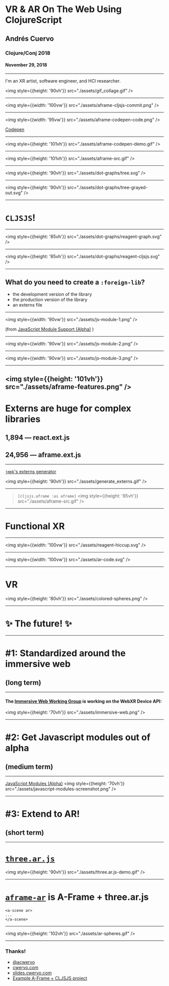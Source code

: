 
# VR & AR On The Web Using ClojureScript

## Andrés Cuervo
### Clojure/Conj 2018
#### November 29, 2018

---

I'm an XR artist, software engineer, and HCI researcher.

<img style={{height: '90vh'}} src="./assets/gif_collage.gif" />

---

<img style={{width: '100vw'}} src="./assets/aframe-cljsjs-commit.png" />

---

<img style={{width: '95vw'}} src="./assets/aframe-codepen-code.png" />

[Codepen](https://codepen.io/mozillavr/pen/BjygdO)

---

<img style={{height: '101vh'}} src="./assets/aframe-codepen-demo.gif" />

---

<img style={{height: '101vh'}} src="./assets/aframe-src.gif" />

---

<img style={{height: '90vh'}} src="./assets/dot-graphs/tree.svg" />

---

<img style={{height: '90vh'}} src="./assets/dot-graphs/tree-grayed-out.svg" />

---

# `CLJSJS`!

---

<!--
CLJSJS exists to solve one problem: making it easy to get foreign-libs into Clojurescript!

A `foreign lib` is anything that needs to be compiled alongside Clojurescript code.

The most popular example is probably React in projects like Om or Reagent

Let's say you have some Javascript like a simple calculator app
-->

<img style={{height: '85vh'}} src="./assets/dot-graphs/reagent-graph.svg" />

---

<img style={{height: '85vh'}} src="./assets/dot-graphs/reagent-cljsjs.svg" />

---

<!-- How do we go from foreign-lib to CLJSJS? -->

## What do you need to create a `:foreign-lib`?

<ul style={{fontSize: "4rem"}}>
    <li>the development version of the library</li>
    <li>the production version of the library</li>
    <li>an externs file</li>
</ul>

---

<img style={{width: '90vw'}} src="./assets/js-module-1.png" />

(from [JavaScript Module Support (Alpha)](https://clojurescript.org/reference/javascript-module-support) )

---

<img style={{width: '90vw'}} src="./assets/js-module-2.png" />

---

<img style={{width: '90vw'}} src="./assets/js-module-3.png" />

---

<!-- A&#45;Frame does a lot of things, including: networking, webGL handling, polyfilling, normalizing device APIs, its own component system &#38; so much more ... all to give us webVR that works everywhere! -->
<!--  -->
<img style={{height: '101vh'}} src="./assets/aframe-features.png" />
---

# Externs are huge for complex libraries

## 1,894 — react.ext.js
## 24,956 — aframe.ext.js

---

<!-- So, I obviously didn't do this all by hand — I used a generator! David Nolen has done excellent work on externs inference & jmmk on Github has turned this into a simple to use extern generator! -->

[`jmmk`'s externs generator](https://github.com/jmmk/javascript-externs-generator)

<img style={{height: '90vh'}} src="./assets/generate_externs.gif" />

---

<!-- So that gets us all the way through CLJSJS, covering how to roll up Javascript & Clojurescript together via CLJSJS -->

> `[cljsjs.aframe :as aframe]`
<img style={{height: '85vh'}} src="./assets/aframe-src.gif" />

---

# Functional XR

---

<img style={{width: '100vw'}} src="./assets/reagent-hiccup.svg" />

---

<img style={{width: '100vw'}} src="./assets/ar-code.svg" />

---

# VR

<img style={{height: '80vh'}} src="./assets/colored-spheres.png" />

---

# ✨ The future! ✨

---

# #1: Standardized around the immersive web
## (long term)

---

#### The [Immersive Web Working Group](https://immersive-web.github.io/webxr/) is working on the WebXR Device API:

<img style={{height: '70vh'}} src="./assets/immersive-web.png" />

---

# #2: Get Javascript modules out of alpha
## (medium term)

---

[JavaScript Modules (Alpha)](https://clojurescript.org/guides/javascript-modules)
<img style={{height: '70vh'}} src="./assets/javascript-modules-screenshot.png" />

---

# #3: Extend to AR!
## (short term)

---

# [`three.ar.js`](https://github.com/google-ar/three.ar.js)

<img style={{height: '90vh'}} src="./assets/three.ar.js-demo.gif" />

---

# [`aframe-ar`](https://github.com/chenzlabs/aframe-ar) is A-Frame + three.ar.js

```
<a-scene ar>
...
</a-scene>
```

---
<!-- And then the big reveal, of functional AR all using ClojureScript!  -->

<img style={{height: '102vh'}} src="./assets/ar-spheres.gif" />

---


<div style={{fontSize: "5rem"}}>
<h3>Thanks!</h3>
<ul>
    <li><a style={{color: "black"}} href="https://twitter.com/acwervo">@acwervo</a></li>
    <li><a style={{color: "black"}} href="https://cwervo.com">cwervo.com</a></li>
    <li><a style={{color: "black"}} href="https://slides.cwervo.com">slides.cwervo.com</a></li>
    <li><a style={{color: "black"}} href="https://github.com/AndresCuervo/testing-aframe-cljsjs">Example A-Frame + CLJSJS project</a></li>
</ul>
</div>
